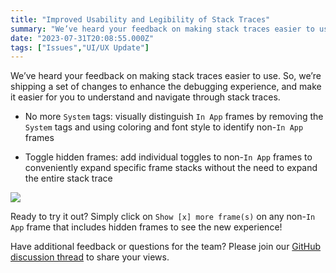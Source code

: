 ```yaml
---
title: "Improved Usability and Legibility of Stack Traces"
summary: "We’ve heard your feedback on making stack traces easier to use. So, we’re shipping a set of changes to enhance the debugging experience, and make it easier..."
date: "2023-07-31T20:08:55.000Z"
tags: ["Issues","UI/UX Update"]
---
```


  We’ve heard your feedback on making stack traces easier to use. So, we’re shipping a set of changes to enhance the debugging experience, and make it easier for you to understand and navigate through stack traces.

* No more `System` tags: visually distinguish `In App` frames by removing the `System` tags and using coloring and font style to identify non-`In App` frames

* Toggle hidden frames: add individual toggles to non-`In App` frames to conveniently expand specific frame stacks without the need to expand the entire stack trace

![](/changelog/improved-usability-and-legibility-of-stack-traces-1.jpg)

Ready to try it out? Simply click on `Show [x] more frame(s)` on any non-`In App` frame that includes hidden frames to see the new experience!

Have additional feedback or questions for the team? Please join our [GitHub discussion thread](https://github.com/getsentry/sentry/discussions/43531) to share your views.
